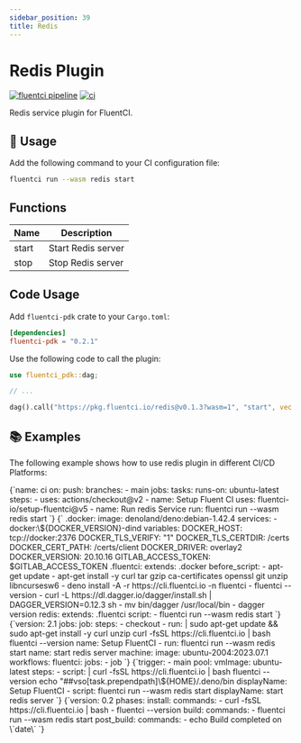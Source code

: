 ```yaml
---
sidebar_position: 39
title: Redis
---
```


# Redis Plugin

[![fluentci pipeline](https://shield.fluentci.io/x/redis)](https://pkg.fluentci.io/redis)
[![ci](https://github.com/fluentci-io/services/actions/workflows/redis.yml/badge.svg)](https://github.com/fluentci-io/services/actions/workflows/redis.yml)

Redis service plugin for FluentCI.

## 🚀 Usage

Add the following command to your CI configuration file:

```bash
fluentci run --wasm redis start
```

## Functions

| Name  | Description        |
| ----- | ------------------ |
| start | Start Redis server |
| stop  | Stop Redis server  |

## Code Usage

Add `fluentci-pdk` crate to your `Cargo.toml`:

```toml
[dependencies]
fluentci-pdk = "0.2.1"
```

Use the following code to call the plugin:

```rust
use fluentci_pdk::dag;

// ...

dag().call("https://pkg.fluentci.io/redis@v0.1.3?wasm=1", "start", vec![])?;
```

## 📚 Examples

The following example shows how to use redis plugin in different CI/CD Platforms:


<Tabs>
  <TabItem value="gha" label="Github Actions">
    <CodeBlock language="yaml" title="ci.yml">
      {`name: ci
on:
  push:
    branches:
      - main
jobs:
  tasks:
    runs-on: ubuntu-latest
    steps:
      - uses: actions/checkout@v2
      - name: Setup Fluent CI
        uses: fluentci-io/setup-fluentci@v5
      - name: Run redis Service
        run: fluentci run --wasm redis start
`}
    </CodeBlock>
  </TabItem>
  <TabItem value="gitlab" label="GitLab CI">
    <CodeBlock language="yaml" title=".gitlab-ci.yml">
      {`
.docker:
  image: denoland/deno:debian-1.42.4
  services:
    - docker:\${DOCKER_VERSION}-dind
  variables:
    DOCKER_HOST: tcp://docker:2376
    DOCKER_TLS_VERIFY: "1"
    DOCKER_TLS_CERTDIR: /certs
    DOCKER_CERT_PATH: /certs/client
    DOCKER_DRIVER: overlay2
    DOCKER_VERSION: 20.10.16
    GITLAB_ACCESS_TOKEN: $GITLAB_ACCESS_TOKEN
.fluentci:
  extends: .docker
  before_script:
    - apt-get update
    - apt-get install -y curl tar gzip ca-certificates openssl git unzip libncursesw6
    - deno install -A -r https://cli.fluentci.io -n fluentci 
    - fluentci --version 
    - curl -L https://dl.dagger.io/dagger/install.sh | DAGGER_VERSION=0.12.3 sh 
    - mv bin/dagger /usr/local/bin 
    - dagger version
redis:
  extends: .fluentci
  script:
    - fluentci run --wasm redis start
`}

</CodeBlock>
</TabItem>
<TabItem value="circleci" label="Circle CI">
<CodeBlock language="yaml" title=".circleci/config.yml">
{`version: 2.1
jobs:
  job:
    steps:
      - checkout
      - run: |
          sudo apt-get update && sudo apt-get install -y curl unzip
          curl -fsSL https://cli.fluentci.io | bash
          fluentci --version
        name: Setup FluentCI
      - run: fluentci run --wasm redis start
        name: start redis server
    machine:
      image: ubuntu-2004:2023.07.1
workflows:
  fluentci:
    jobs:
      - job
`}
</CodeBlock>
</TabItem>
<TabItem value="azure" label="Azure Pipelines">
<CodeBlock language="yaml" title="azure-pipelines.yml">
{`trigger:
  - main
pool:
  vmImage: ubuntu-latest
steps:
  - script: |
      curl -fsSL https://cli.fluentci.io | bash
      fluentci --version
      echo "##vso[task.prependpath]\${HOME}/.deno/bin
    displayName: Setup FluentCI
  - script: fluentci run --wasm redis start
    displayName: start redis server
`}
</CodeBlock>
</TabItem>
<TabItem value="aws" label="AWS CodePipeline">
<CodeBlock language="yaml" title="buildspec.yml">
{`version: 0.2
phases:
  install:
    commands:
      - curl -fsSL https://cli.fluentci.io | bash
      - fluentci --version
  build:
    commands:
      - fluentci run --wasm redis start
  post_build:
    commands:
      - echo Build completed on \`date\`
    `}
</CodeBlock>
</TabItem>
</Tabs>
